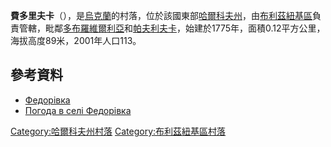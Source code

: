 {{coord|48|40|12|N|36|36|14|E|scale:100000_region:UA|display=title}}

'''費多里夫卡'''（{{lang-uk|Федорівка}}），是[[烏克蘭|烏克蘭]]的村落，位於該國東部[[哈爾科夫州|哈爾科夫州]]，由[[布利茲紐基區|布利茲紐基區]]負責管轄，毗鄰[[多布羅維爾利亞_(布利茲紐基區)|多布羅維爾利亞]]和[[帕夫利夫卡_(布利茲紐基區)|帕夫利夫卡]]，始建於1775年，面積0.12平方公里，海拔高度89米，2001年人口113。

==參考資料==
* [http://gska2.rada.gov.ua/pls/z7502/A005?rdat1=09.01.2009&rf7571=32268 Федорівка]{{dead link|date=2018年4月 |bot=InternetArchiveBot |fix-attempted=yes }}
* [http://weather.in.ua/ua/har'kovskaja/27065 Погода в селі Федорівка] {{Wayback|url=http://weather.in.ua/ua/har'kovskaja/27065 |date=20160323034633 }}

{{DEFAULTSORT:Федорівка}}
[[Category:哈爾科夫州村落|Category:哈爾科夫州村落]]
[[Category:布利茲紐基區村落|Category:布利茲紐基區村落]]


{{Kharkiv-geo-stub}}